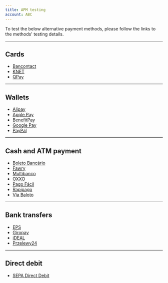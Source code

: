 ```yaml
---
title: APM testing
account: ABC
---
```


To test the below alternative payment methods, please follow the links to the methods' testing details.

---

## Cards

*   [Bancontact](/payments/payment-methods/cards/bancontact#Testing_Bancontact)
*   [KNET](/payments/payment-methods/cards/knet#Testing_KNET)
*   [QPay](/payments/payment-methods/cards/q-pay#Testing_QPay)

---

## Wallets

*   [Alipay](/payments/payment-methods/wallets/alipay#Testing_Alipay)
*   [Apple Pay](/payments/payment-methods/wallets/apple-pay#Testing_Apple_Pay)
*   [BenefitPay](/payments/payment-methods/wallets/benefit-pay#Testing_BenefitPay)
*   [Google Pay](/payments/payment-methods/wallets/google-pay#Testing_Google_Pay)
*   [PayPal](/payments/payment-methods/wallets/pay-pal#Testing_PayPay)

---

## Cash and ATM payment

*   [Boleto Bancário](/payments/payment-methods/cash-and-atm-payment/boleto-bancario#BoletoBanc%C3%A1rio-Testing)
*   [Fawry](/payments/payment-methods/cash-and-atm-payment/fawry#Testing_Fawry)
*   [Multibanco](/payments/payment-methods/cash-and-atm-payment/multibanco#Testing_Multibanco)
*   [OXXO](/payments/payment-methods/cash-and-atm-payment/oxxo#Testing_OXXO)
*   [Pago Fácil](/payments/payment-methods/cash-and-atm-payment/pago-facil#Testing)
*   [Rapipago](/payments/payment-methods/cash-and-atm-payment/rapipago#Testing)
*   [Via Baloto](/payments/payment-methods/cash-and-atm-payment/via-baloto#Testing)

---

## Bank transfers

*   [EPS](/payments/payment-methods/bank-transfers/eps#Testing_EPS)
*   [Giropay](/payments/payment-methods/bank-transfers/giropay#Testing_Giropay)
*   [iDEAL](/payments/payment-methods/bank-transfers/i-deal#Testing_iDEAL)
*   [Przelewy24](/payments/payment-methods/bank-transfers/przelewy-24#Testing_Przelewy24)

---

## Direct debit

*   [SEPA Direct Debit](/payments/payment-methods/direct-debit/sepa-direct-debit#Testing_SDD)
